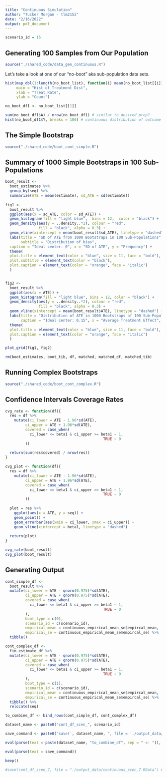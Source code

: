 ```yaml
---
title: "Continuous Simulation"
author: "Tucker Morgan - tlm2152"
date: "2/16/2022"
output: pdf_document
---
```

```r
scenario_id = 15
```

## Generating 100 Samples from Our Population
```r
source("./shared_code/data_gen_continuous.R")
```

Let's take a look at one of our "no-boot" aka sub-population data sets.

```r
hist(map_dbl(1:length(no_boot_list), function(i) mean(no_boot_list[[i]]$A)), 
     main = "Hist of Treatment Dist",
     xlab = "Treat Rate",
     ylab = "Count")
```

```r
no_boot_df1 <- no_boot_list[[1]]

sum(no_boot_df1$A) / nrow(no_boot_df1) # similar to desired_prop?
hist(no_boot_df1$Y, breaks = 100) # continuous distribution of outcome
```

## The Simple Bootstrap

```r
source("./shared_code/boot_cont_simple.R")
```

## Summary of 1000 Simple Bootstraps in 100 Sub-Populations

```r
boot_result <-
  boot_estimates %>%
  group_by(seq) %>%
  summarize(ATE = mean(estimate), sd_ATE = sd(estimate))
 
fig1 <-
  boot_result %>%
  ggplot(aes(x = sd_ATE, color = sd_ATE)) +
  geom_histogram(fill = "light blue",  bins = 12,  color = "black") +
  geom_density(aes(y = ..density..*2), colour = "red", 
               fill = "black", alpha = 0.3) + 
  geom_vline(xintercept = mean(boot_result$sd_ATE), linetype = "dashed") + 
  labs(title = "SD of ATE from 1000 Bootstraps in 100 Sub-Populations",
       subtitle = "Distribution of bias",
  caption = "Ideal center: 0", x = "SD of ATE", y = "Frequency") + 
  theme(
  plot.title = element_text(color = "blue", size = 11, face = "bold"),
  plot.subtitle = element_text(color = "black"),
  plot.caption = element_text(color = "orange", face = "italic")
  )


fig2 <- 
  boot_result %>%
  ggplot(aes(x = ATE)) + 
  geom_histogram(fill = "light blue", bins = 12, color = "black") +
  geom_density(aes(y = ..density..*2), colour = "red", 
               fill = "black", alpha = 0.3) + 
  geom_vline(xintercept = mean(boot_result$ATE), linetype = "dashed") +
  labs(title = "Distribution of ATE in 1000 Bootstraps of 100 Sub-Populations", 
       caption = "Ideal center: 0.15", x = "Average Treatment Effect", y = "Frequency") + 
  theme(
  plot.title = element_text(color = "blue", size = 11, face = "bold"),
  plot.caption = element_text(color = "orange", face = "italic")
  )

plot_grid(fig1, fig2)
```

```r
rm(boot_estimates, boot_tib, df, matched, matched_df, matched_tib)
```

## Running Complex Bootstraps
```r
source("./shared_code/boot_cont_complex.R")
```


## Confidence Intervals Coverage Rates

```r
cvg_rate <- function(df){
  res = df %>% 
    mutate(ci_lower = ATE - 1.96*sd(ATE),
         ci_upper = ATE + 1.96*sd(ATE),
         covered = case_when(
           ci_lower <= beta1 & ci_upper >= beta1 ~ 1,
                                            TRUE ~ 0
         ))
  
  return(sum(res$covered) / nrow(res))
}

cvg_plot <- function(df){
  res = df %>% 
    mutate(ci_lower = ATE - 1.96*sd(ATE),
         ci_upper = ATE + 1.96*sd(ATE),
         covered = case_when(
           ci_lower <= beta1 & ci_upper >= beta1 ~ 1,
                                            TRUE ~ 0
         ))
  
  plot = res %>% 
    ggplot(aes(x = ATE, y = seq)) +
    geom_point() +
    geom_errorbar(aes(xmin = ci_lower, xmax = ci_upper)) +
    geom_vline(xintercept = beta1, linetype = "dashed")
  
  return(plot)
}

cvg_rate(boot_result)
cvg_plot(boot_result)
```

## Generating Output

```r
cont_simple_df <- 
  boot_result %>% 
  mutate(ci_lower = ATE - qnorm(0.975)*sd(ATE),
         ci_upper = ATE + qnorm(0.975)*sd(ATE),
         covered = case_when(
           ci_lower <= beta1 & ci_upper >= beta1 ~ 1,
                                            TRUE ~ 0
         ),
         boot_type = c(0),
         scenario_id = c(scenario_id), 
         empirical_mean = continuous_empirical_mean_se$empircal_mean,
         empirical_se = continuous_empirical_mean_se$empircal_se) %>% 
  tibble()

cont_complex_df <- 
  fin_estimate_df %>% 
  mutate(ci_lower = ATE - qnorm(0.975)*sd(ATE),
         ci_upper = ATE + qnorm(0.975)*sd(ATE),
         covered = case_when(
           ci_lower <= beta1 & ci_upper >= beta1 ~ 1,
                                            TRUE ~ 0
         ),
         boot_type = c(1),
         scenario_id = c(scenario_id), 
         empirical_mean = continuous_empirical_mean_se$empircal_mean,
         empirical_se = continuous_empirical_mean_se$empircal_se) %>% 
  tibble() %>% 
  relocate(seq)

to_combine_df <- bind_rows(cont_simple_df, cont_complex_df)

dataset_name <- paste0("cont_df_scen_", scenario_id)

save_command <- paste0('save(', dataset_name, ", file = './output_data/", dataset_name, ".RData')")

eval(parse(text = paste(dataset_name, "to_combine_df", sep = " <- ")), envir = .GlobalEnv)

eval(parse(text = save_command))

beep()

#save(cont_df_scen_7, file = "./output_data/continuous_scen_7.RData") # change object name and file name each run
```

